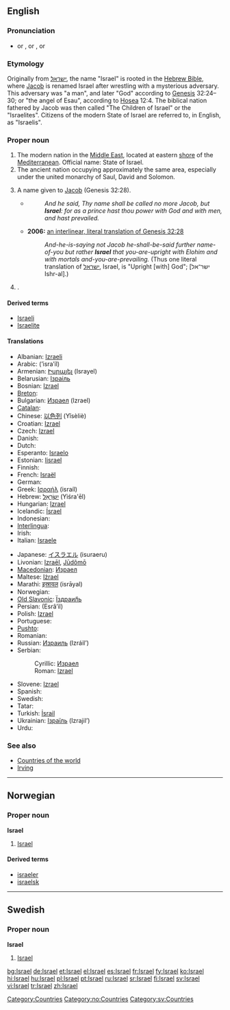 {{wikipedia}}
{{see|Ísrael|Israël|İsrael}}
==English==

===Pronunciation===
*{{AHD|ĭz'rāəl}} or {{AHDchar|ĭz'rēəl}}, {{IPA|/ˈɪzreɪəl/}} or {{IPAchar|/ˈɪzriəl/}}, {{SAMPA|/"IzreI@l/}} or {{SAMPAchar|/"Izri@l/}}

===Etymology===
Originally from {{He.}} ''[[ישראל]]'', the name "Israel" is rooted in the [[w:Hebrew Bible|Hebrew Bible]], where [[Jacob]] is renamed Israel after wrestling with a mysterious adversary. This adversary was "a man", and later "God" according to [[w:Genesis (Old Testament)|Genesis]] 32:24–30; or "the angel of Esau", according to [[w:Book of Hosea|Hosea]] 12:4. The biblical nation fathered by Jacob was then called "The Children of Israel" or the "Israelites". Citizens of the modern State of Israel are referred to, in English, as "Israelis".

===Proper noun===
{{en-proper noun}}

# The modern nation in the [[Middle East]], located at eastern [[shore]] of the [[Mediterranean]]. Official name: State of Israel.
# The ancient nation occupying approximately the same area, especially under the united monarchy of Saul, David and Solomon.
# {{context|biblical}} A name given to [[Jacob]] (Genesis 32:28).
#*{{RQ:Authorized Version|Genesis|32|28}}
#*: ''And he said, Thy name shall be called no more Jacob, but '''Israel''': for as a prince hast thou power with God and with men, and hast prevailed.''
#* '''2006:''' [http://www.scripture4all.org/OnlineInterlinear/OTpdf/gen32.pdf an interlinear, literal translation of Genesis 32:28]
#*: ''And-he-is-saying not Jacob he-shall-be-said further name-of-you but rather '''Israel''' that you-are-upright with Elohim and with mortals and-you-are-prevailing.'' (Thus one literal translation of [[ישראל]], Israel, is "Upright [with] God"; [ישר־אל Ishr-al].)
# {{given name|male}}.

====Derived terms====
*[[Israeli]]
*[[Israelite]]

====Translations====
{{trans-top|the nation}}
*Albanian: [[Izraeli]]
*Arabic: {{ARchar|[[إسرائيل]]}} (’isra’íl)
*Armenian: [[Իսրայել]] (Israyel)
*Belarusian: [[Ізраіль]] {{m}}
*Bosnian: [[Izrael]] {{m}}
*[[Breton]]: {{t-|br|Israel|xs=Breton}}
*Bulgarian: [[Израел]] (Izrael) {{m}}
*[[Catalan]]: {{t-|ca|Israel|m}}
*Chinese: [[以色列]] (Yǐsèliè)
*Croatian: [[Izrael]] {{m}}
*Czech: [[Izrael]]
*Danish: {{t-|da|Israel}}
*Dutch: {{t+|nl|Israël}}
*Esperanto: [[Israelo]]
*Estonian: [[Iisrael]]
*Finnish: {{t+|fi|Israel}}
*French: [[Israël]]
*German: {{t+|de|Israel}}
*Greek: [[Ισραήλ]] (israíl) {{n}}
*Hebrew: [[ישראל|יִשְׂרָאֵל]] (Yiśra'ēl)
*Hungarian: [[Izrael]]
*Icelandic: [[Ísrael]]
*Indonesian: {{tø|in|Israel}}
*[[Interlingua]]: {{t-|ia|Israel|xs=Interlingua}}
*Irish: {{t+|ga|Iosrael}}
*Italian: [[Israele]]
{{trans-mid}}
*Japanese: [[イスラエル]] (isuraeru)
*Livonian: [[Izraēl]], [[Jūdõmō]]
*[[Macedonian]]: [[Израел]] {{m}}
*Maltese: [[Iżrael]]
*Marathi: [[इस्रायल]] (isrāyal)
*Norwegian: {{t-|no|Israel}}
*[[Old Slavonic]]: [[Їздраил҄ь]]
*Persian: {{FAchar|[[اسرائیل]]}} (Esrâ’il)
*Polish: [[Izrael]]
*Portuguese: {{t+|pt|Israel}}
*[[Pushto]]: {{PSchar|[[اسرايل]]}}
*Romanian: {{t-|ro|Israel|n}}
*Russian: [[Израиль]] (Izráil’) {{m}}
*Serbian:
*:Cyrillic: [[Израел]] {{m}}
*:Roman: [[Izrael]] {{m}}
*Slovene: [[Izrael]] {{m}}
*Spanish: {{t+|es|Israel}}
*Swedish: {{t+|sv|Israel}}
*Tatar: {{t-|tt|İsrael|xs=Tatar}}
*Turkish: [[İsrail]]
*Ukrainian: [[Ізраїль]] (Izrajil’) {{m}}
*Urdu: {{URchar|[[اسرائیل]]}}
{{trans-bottom}}

===See also===
*[[Countries of the world]]
*[[Irving]]

[[Category:Countries]]

----

==Norwegian==

===Proper noun===
'''Israel'''

# [[#English|Israel]]

====Derived terms====
*[[israeler]]
*[[israelsk]]

[[Category:no:Countries]]

----

==Swedish==

===Proper noun===
'''Israel'''

# [[#English|Israel]]

[[Category:sv:Countries]]

[[bg:Israel]]
[[de:Israel]]
[[et:Israel]]
[[el:Israel]]
[[es:Israel]]
[[fr:Israel]]
[[fy:Israel]]
[[ko:Israel]]
[[hi:Israel]]
[[hu:Israel]]
[[pl:Israel]]
[[pt:Israel]]
[[ru:Israel]]
[[sr:Israel]]
[[fi:Israel]]
[[sv:Israel]]
[[vi:Israel]]
[[tr:Israel]]
[[zh:Israel]]